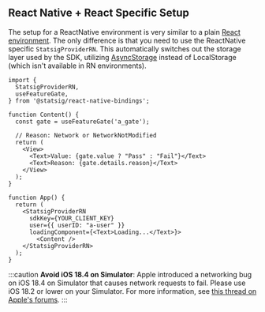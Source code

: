 
## React Native + React Specific Setup

The setup for a ReactNative environment is very similar to a plain [React environment](/client/javascript-sdk/react). 
The only difference is that you need to use the ReactNative specific `StatsigProviderRN`. 
This automatically switches out the storage layer used by the SDK, utilizing [AsyncStorage](https://github.com/react-native-async-storage) instead of LocalStorage (which isn't available in RN environments).


```tsx
import {
  StatsigProviderRN,
  useFeatureGate,
} from '@statsig/react-native-bindings';

function Content() {
  const gate = useFeatureGate('a_gate');

  // Reason: Network or NetworkNotModified
  return (
    <View>
      <Text>Value: {gate.value ? "Pass" : "Fail"}</Text> 
      <Text>Reason: {gate.details.reason}</Text> 
    </View>
  );
}

function App() {
  return (
    <StatsigProviderRN 
      sdkKey={YOUR_CLIENT_KEY}
      user={{ userID: "a-user" }}
      loadingComponent={<Text>Loading...</Text>}>
        <Content />
    </StatsigProviderRN>
  );
}
```

:::caution
**Avoid iOS 18.4 on Simulator**: Apple introduced a networking bug on iOS 18.4 on Simulator that causes network requests to fail. Please use iOS 18.2 or lower on your Simulator. For more information, see [this thread on Apple's forums](https://developer.apple.com/forums/thread/777999).
:::
